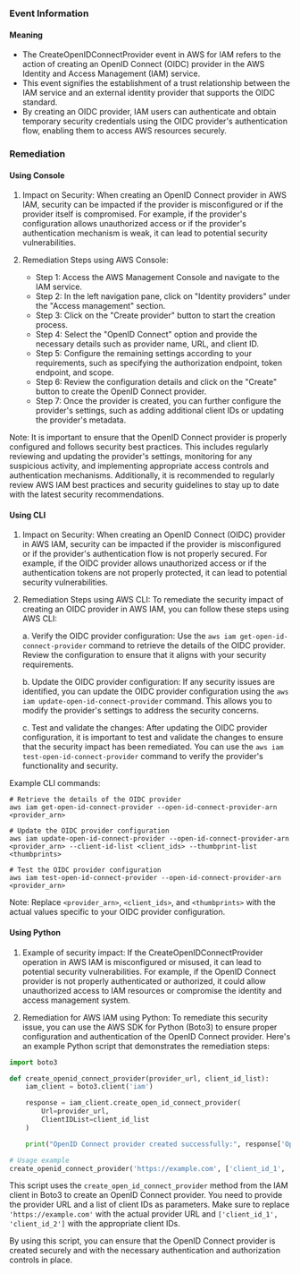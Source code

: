 
### Event Information

#### Meaning

- The CreateOpenIDConnectProvider event in AWS for IAM refers to the action of creating an OpenID Connect (OIDC) provider in the AWS Identity and Access Management (IAM) service.
- This event signifies the establishment of a trust relationship between the IAM service and an external identity provider that supports the OIDC standard.
- By creating an OIDC provider, IAM users can authenticate and obtain temporary security credentials using the OIDC provider's authentication flow, enabling them to access AWS resources securely.

### Remediation

#### Using Console

1. Impact on Security: When creating an OpenID Connect provider in AWS IAM, security can be impacted if the provider is misconfigured or if the provider itself is compromised. For example, if the provider's configuration allows unauthorized access or if the provider's authentication mechanism is weak, it can lead to potential security vulnerabilities.

2. Remediation Steps using AWS Console:
   - Step 1: Access the AWS Management Console and navigate to the IAM service.
   - Step 2: In the left navigation pane, click on "Identity providers" under the "Access management" section.
   - Step 3: Click on the "Create provider" button to start the creation process.
   - Step 4: Select the "OpenID Connect" option and provide the necessary details such as provider name, URL, and client ID.
   - Step 5: Configure the remaining settings according to your requirements, such as specifying the authorization endpoint, token endpoint, and scope.
   - Step 6: Review the configuration details and click on the "Create" button to create the OpenID Connect provider.
   - Step 7: Once the provider is created, you can further configure the provider's settings, such as adding additional client IDs or updating the provider's metadata.

Note: It is important to ensure that the OpenID Connect provider is properly configured and follows security best practices. This includes regularly reviewing and updating the provider's settings, monitoring for any suspicious activity, and implementing appropriate access controls and authentication mechanisms. Additionally, it is recommended to regularly review AWS IAM best practices and security guidelines to stay up to date with the latest security recommendations.

#### Using CLI

1. Impact on Security: When creating an OpenID Connect (OIDC) provider in AWS IAM, security can be impacted if the provider is misconfigured or if the provider's authentication flow is not properly secured. For example, if the OIDC provider allows unauthorized access or if the authentication tokens are not properly protected, it can lead to potential security vulnerabilities.

2. Remediation Steps using AWS CLI: To remediate the security impact of creating an OIDC provider in AWS IAM, you can follow these steps using AWS CLI:

   a. Verify the OIDC provider configuration: Use the `aws iam get-open-id-connect-provider` command to retrieve the details of the OIDC provider. Review the configuration to ensure that it aligns with your security requirements.

   b. Update the OIDC provider configuration: If any security issues are identified, you can update the OIDC provider configuration using the `aws iam update-open-id-connect-provider` command. This allows you to modify the provider's settings to address the security concerns.

   c. Test and validate the changes: After updating the OIDC provider configuration, it is important to test and validate the changes to ensure that the security impact has been remediated. You can use the `aws iam test-open-id-connect-provider` command to verify the provider's functionality and security.

Example CLI commands:
```
# Retrieve the details of the OIDC provider
aws iam get-open-id-connect-provider --open-id-connect-provider-arn <provider_arn>

# Update the OIDC provider configuration
aws iam update-open-id-connect-provider --open-id-connect-provider-arn <provider_arn> --client-id-list <client_ids> --thumbprint-list <thumbprints>

# Test the OIDC provider configuration
aws iam test-open-id-connect-provider --open-id-connect-provider-arn <provider_arn>
```

Note: Replace `<provider_arn>`, `<client_ids>`, and `<thumbprints>` with the actual values specific to your OIDC provider configuration.

#### Using Python

1. Example of security impact: If the CreateOpenIDConnectProvider operation in AWS IAM is misconfigured or misused, it can lead to potential security vulnerabilities. For example, if the OpenID Connect provider is not properly authenticated or authorized, it could allow unauthorized access to IAM resources or compromise the identity and access management system.

2. Remediation for AWS IAM using Python: To remediate this security issue, you can use the AWS SDK for Python (Boto3) to ensure proper configuration and authentication of the OpenID Connect provider. Here's an example Python script that demonstrates the remediation steps:

```python
import boto3

def create_openid_connect_provider(provider_url, client_id_list):
    iam_client = boto3.client('iam')

    response = iam_client.create_open_id_connect_provider(
        Url=provider_url,
        ClientIDList=client_id_list
    )

    print("OpenID Connect provider created successfully:", response['OpenIDConnectProviderArn'])

# Usage example
create_openid_connect_provider('https://example.com', ['client_id_1', 'client_id_2'])
```

This script uses the `create_open_id_connect_provider` method from the IAM client in Boto3 to create an OpenID Connect provider. You need to provide the provider URL and a list of client IDs as parameters. Make sure to replace `'https://example.com'` with the actual provider URL and `['client_id_1', 'client_id_2']` with the appropriate client IDs.

By using this script, you can ensure that the OpenID Connect provider is created securely and with the necessary authentication and authorization controls in place.

